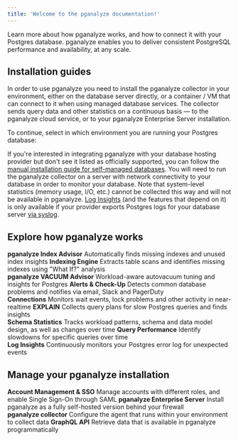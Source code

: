 ```yaml
---
title: 'Welcome to the pganalyze documentation!'
---
```




Learn more about how pganalyze works, and how to connect it with your Postgres database. pganalyze enables you to deliver consistent PostgreSQL performance and availability, at any scale.

## Installation guides

In order to use pganalyze you need to install the pganalyze collector in your environment, either on the database server directly, or a container / VM that can connect to it when using managed database services. The collector sends query data and other statistics on a continuous basis — to the pganalyze cloud service, or to your pganalyze Enterprise Server installation.

To continue, select in which environment you are running your Postgres database:

<OverviewInstallChoice />

If you're interested in integrating pganalyze with your database hosting provider but don't see it listed as officially supported, you can follow the [manual installation guide for self-managed databases](docs/install/self_managed/01_create_monitoring_user). You will need to run the pganalyze collector on a server with network connectivity to your database in order to monitor your database. Note that system-level statistics (memory usage, I/O, etc.) cannot be collected this way and will not be available in pganalyze. [Log Insights](/docs/log-insights) (and the features that depend on it) is only available if your provider exports Postgres logs for your database server [via syslog](/docs/log-insights/setup/syslog-server).

## Explore how pganalyze works

<div className={styles.overviewFeatureChoice}>
  <Link
    className={styles.overviewFeatureChoiceStep}
    to="/docs/index-advisor/getting-started"
  >
    <strong>pganalyze Index Advisor</strong>
    Automatically finds missing indexes and unused index insights
  </Link>
  <Link
    className={styles.overviewFeatureChoiceStep}
    to="/docs/indexing-engine"
  >
    <strong>Indexing Engine</strong>
    Extracts table scans and identifies missing indexes using "What If?" analysis
  </Link>
</div>
<div className={styles.overviewFeatureChoice}>
  <Link
    className={styles.overviewFeatureChoiceStep}
    to="/docs/vacuum-advisor"
  >
    <strong>pganalyze VACUUM Advisor</strong>
    Workload-aware autovacuum tuning and insights for Postgres
  </Link>
  <Link
    className={styles.overviewFeatureChoiceStep}
    to="/docs/checks"
  >
    <strong>Alerts & Check-Up</strong>
    Detects common database problems and notifies via email, Slack and PagerDuty
  </Link>
</div>
<div className={styles.overviewFeatureChoice}>
  <Link
    className={styles.overviewFeatureChoiceStep}
    to="/docs/connections"
  >
    <strong>Connections</strong>
    Monitors wait events, lock problems and other activity in near-realtime
  </Link>
  <Link
    className={styles.overviewFeatureChoiceStep}
    to="/docs/explain"
  >
    <strong>EXPLAIN</strong>
    Collects query plans for slow Postgres queries and finds insights
  </Link>
</div>
<div className={styles.overviewFeatureChoice}>
  <Link
    className={styles.overviewFeatureChoiceStep}
    to="/docs/schema-statistics"
  >
    <strong>Schema Statistics</strong>
    Tracks workload patterns, schema and data model design, as well as changes over time
  </Link>
  <Link
    className={styles.overviewFeatureChoiceStep}
    to="/docs/query-performance"
  >
    <strong>Query Performance</strong>
    Identify slowdowns for specific queries over time
  </Link>
</div>
<div className={styles.overviewFeatureChoice}>
  <Link
    className={styles.overviewFeatureChoiceStep}
    to="/docs/log-insights"
  >
    <strong>Log Insights</strong>
    Continuously monitors your Postgres error log for unexpected events
  </Link>
</div>

## Manage your pganalyze installation

<div className={styles.overviewFeatureChoice}>
  <Link
    className={styles.overviewFeatureChoiceStep}
    to="/docs/accounts"
  >
    <strong>Account Management & SSO</strong>
    Manage accounts with different roles, and enable Single Sign-On through SAML
  </Link>
  <Link
    className={styles.overviewFeatureChoiceStep}
    to="/docs/enterprise"
  >
    <strong>pganalyze Enterprise Server</strong>
    Install pganalyze as a fully self-hosted version behind your firewall
  </Link>
</div>
<div className={styles.overviewFeatureChoice}>
  <Link
    className={styles.overviewFeatureChoiceStep}
    to="/docs/collector"
  >
    <strong>pganalyze collector</strong>
    Configure the agent that runs within your environment to collect data
  </Link>
  <Link
    className={styles.overviewFeatureChoiceStep}
    to="/docs/api"
  >
    <strong>GraphQL API</strong>
    Retrieve data that is available in pganalyze programmatically
  </Link>
</div>
